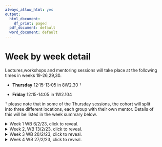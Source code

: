 ```yaml
---
always_allow_html: yes
output:
  html_document:
    df_print: paged
  pdf_document: default
  word_document: default
---
```

# Week by week detail {-}

<!-- This is a spoiler in gitbook, html and epub formats, and normal text otherwise. -->

Lectures,workshops and mentoring sessions will take place at the following times in weeks 19-26,29,30.

- **Thursday** 12:15-13:05 in 8W2.30 †

- **Friday** 12:15-14:05 in 1W2.104

† please note that in some of the Thursday sessions, the cohort will split into three different locations, each group with their own mentor. Details of this will be listed in the week summary below.

 <details>
<summary> Week 1 WB 6/2/23, click to reveal. </summary> 

::: {.information data-latex=""}
**Thursday 9/2/2023, 12:15-13:05 in 8W2.30**

Welcome.

What is Maths Communication?

Course information.
:::

$~$

::: {.information data-latex=""}
**Friday 10/2/2023, 12:15-14:05 in 1W2.104 **

Exploring the existing maths communication out there.

Setting up the 'Compare and Contrast' formative assessment.
:::

</details>


<details>
<summary>Week 2, WB 13/2/23, click to reveal. </summary> 

::: {.information data-latex=""}
**Thursday 16/2/2023, 12:15-13:05 in 8W2.30**

'Compare and Contrast' formative assessment discussions.

:::

$~$

::: {.information data-latex=""}
**Friday 17/2/2023, 12:15-14:05 in 1W2.104 **

Masterclasses overview.

Explore what a Masterclass is, tips on how to plan one and time to start your initial discussions.

:::

</details>

<details>
<summary> Week 3 WB 20/2/23, click to reveal. </summary> 

::: {.information data-latex=""}
**Thursday 23/2/2023, 12:15-13:05 in 8W2.30**

Aims and Objectives.

What are they? Examples in practice and their benefit for evaluation.
:::

$~$

::: {.information data-latex=""}
**Friday 24/2/2023, 12:15-14:05 in 1W2.104 **

The greatest hits of maths communication.

We will showcase a selection of the most used examples in the world of maths comm as inspiration for content choice and delivery options for your own delivery.

:::

</details>

<details>
<summary> Week 4 WB 27/2/23, click to reveal. </summary> 

::: {.mentoring data-latex=""}
**Thursday 2/3/2023, 12:15-13:05 in 8W2.30**

MENTORING

Details of where and when will appear here!
:::

$~$

::: {.information data-latex=""}
**Friday 3/3/2023, 12:15-14:05 in 1W2.104 **

Presentation skills and managing an audience

We will provide examples of a variety of presenter/audience interactions and highlight successful, and potential likely areas of breakdown, in this interaction.


:::




